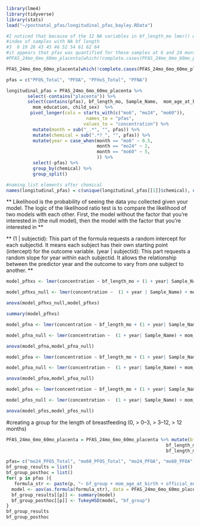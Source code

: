 ```r
library(lme4)
library(tidyverse)
library(stats)
load("~/postnatal_pfas/longitudinal_pfas_bayley.RData")

#I noticed that because of the 12 NA variables in bf_length_mo lmer() would drop the sample size to 69. I am going to take an executive decision and change those values to 0. 
#index of samples with NA bf length 
#3  6 19 26 43 45 46 52 54 61 62 64
#it appears that pfas was quantified for these samples at 6 and 24 months so bf length should have been included 
#PFAS_24mo_6mo_60mo_placenta[which(!complete.cases(PFAS_24mo_6mo_60mo_placenta$bf_length_mo)),] %>% select(Sample_Name, contains("mo")) 

PFAS_24mo_6mo_60mo_placenta[which(!complete.cases(PFAS_24mo_6mo_60mo_placenta$bf_length_mo)),"bf_length_mo"] = 0 
```

```r
pfas = c("PFOS_Total", "PFOA", "PFHxS_Total", "PFNA")

longitudinal_pfas = PFAS_24mo_6mo_60mo_placenta %>%
        select(-contains("placenta")) %>% 
        select(contains(pfas), bf_length_mo, Sample_Name,  mom_age_at_birth,     official_enroll_category, gest_age_in_weeks_edd, 
          mom_education, child_sex)  %>% 
         pivot_longer(cols = starts_with(c("mo6", "mo24", "mo60")), 
                              names_to = "pfas",
                             values_to = "concentration") %>% 
          mutate(month = sub("_.*", "", pfas)) %>% 
          mutate(chemical = sub(".*?_", "", pfas)) %>% 
          mutate(year = case_when(month == "mo6" ~ 0.5, 
                                  month == "mo24" ~ 2,
                                  month == "mo60" ~ 5, 
                                  )) %>% 
          select(-pfas) %>% 
          group_by(chemical) %>% 
          group_split()

#naming list elements after chemical
names(longitudinal_pfas) = c(unique(longitudinal_pfas[[1]]$chemical), unique(longitudinal_pfas[[2]]$chemical), unique(longitudinal_pfas[[3]]$chemical), unique(longitudinal_pfas[[4]]$chemical))
```

** Likelihood is the probability of seeing the data you collected given your model.
The logic of the likelihood ratio test is to compare the likelihood of two models
with each other. First, the model without the factor that you’re interested in (the
null model), then the model with the factor that you’re interested in ** 

** (1 | subjectid): This part of the formula requests a random intercept for each subjectid. It means each subject has their own starting point (intercept) for the outcome variable.
(year | subjectid): This part requests a random slope for year within each subjectid. It allows the relationship between the predictor year and the outcome to vary from one subject to another.  ** 

```r
model_pfhxs <- lmer(concentration ~ bf_length_mo + (1 + year| Sample_Name) + mom_age_at_birth + official_enroll_category + gest_age_in_weeks_edd + mom_education + child_sex ,  data=longitudinal_pfas[[1]])

model_pfhxs_null <- lmer(concentration ~  (1 + year | Sample_Name) + mom_age_at_birth + official_enroll_category + gest_age_in_weeks_edd + mom_education + child_sex,  data=longitudinal_pfas[[1]])

anova(model_pfhxs_null,model_pfhxs)

summary(model_pfhxs)
```


```r
model_pfna <- lmer(concentration ~ bf_length_mo + (1 + year| Sample_Name) + mom_age_at_birth + official_enroll_category + gest_age_in_weeks_edd + mom_education + child_sex,  data=longitudinal_pfas[[2]])

model_pfna_null <- lmer(concentration ~  (1 + year| Sample_Name) + mom_age_at_birth + official_enroll_category + gest_age_in_weeks_edd + mom_education + child_sex,  data=longitudinal_pfas[[2]])

anova(model_pfna,model_pfna_null)

```

```r
model_pfoa <- lmer(concentration ~ bf_length_mo + (1 + year| Sample_Name) + mom_age_at_birth + official_enroll_category + gest_age_in_weeks_edd + mom_education + child_sex,  data=longitudinal_pfas[[3]])

model_pfoa_null <- lmer(concentration ~  (1 + year| Sample_Name) + mom_age_at_birth + official_enroll_category + gest_age_in_weeks_edd + mom_education + child_sex,  data=longitudinal_pfas[[3]])

anova(model_pfoa,model_pfoa_null)

```

```r
model_pfos <- lmer(concentration ~ bf_length_mo + (1 + year| Sample_Name) + mom_age_at_birth + official_enroll_category + gest_age_in_weeks_edd + mom_education + child_sex,  data=longitudinal_pfas[[4]])

model_pfos_null <- lmer(concentration ~  (1 + year| Sample_Name) + mom_age_at_birth + official_enroll_category + gest_age_in_weeks_edd + mom_education + child_sex,  data=longitudinal_pfas[[4]])

anova(model_pfos,model_pfos_null)
```

#creating a group for the length of breastfeeding  (0, > 0–3, > 3–12, > 12 months) 
```r
PFAS_24mo_6mo_60mo_placenta = PFAS_24mo_6mo_60mo_placenta %>% mutate(bf_group = case_when(bf_length_mo <= 3 ~ "1", 
                                                            bf_length_mo > 3 & bf_length_mo < 12 ~ "2",
                                                            bf_length_mo >= 12 ~ "3"))
```

```r
pfas= c("mo24_PFOS_Total", "mo60_PFOS_Total", "mo24_PFOA", "mo60_PFOA", "mo24_PFHxS_Total", "mo60_PFHxS_Total", "mo24_PFNA", "mo60_PFNA")
bf_group_results = list()
bf_group_posthoc = list()
for( p in pfas ){
   formula_str <- paste(p, "~ bf_group + mom_age_at_birth + official_enroll_category + gest_age_in_weeks_edd + mom_education + child_sex") 
  model <- aov(as.formula(formula_str), data = PFAS_24mo_6mo_60mo_placenta)
  bf_group_results[[p]] <- summary(model)
  bf_group_posthoc[[p]] <- TukeyHSD(model, "bf_group")
}
bf_group_results
bf_group_posthoc
```
```r

```

